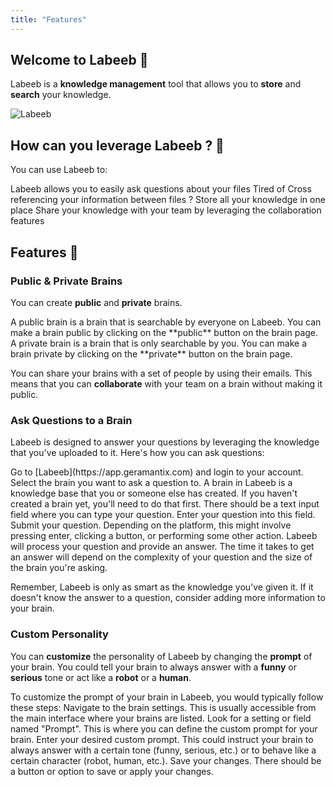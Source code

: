 ```yaml
---
title: "Features"
---
```


## Welcome to Labeeb 👋

Labeeb is a **knowledge management** tool that allows you to **store** and **search** your knowledge.

<Frame  caption="Labeeb Homepage">
  <img src="/images/homepage.png" alt="Labeeb"/>
</Frame>


## How can you leverage Labeeb ? 🚀

You can use Labeeb to:

<AccordionGroup>
<Accordion title="Search in files" icon="searchengin">
  Labeeb allows you to easily ask questions about your files
</Accordion>
<Accordion title="Cross-search" icon="shuffle">
  Tired of Cross referencing your information between files ?
</Accordion>
<Accordion title="Store your knowledge" icon="database">
  Store all your knowledge in one place
</Accordion>
<Accordion title="Share your knowledge" icon="share">
  Share your knowledge with your team by leveraging the collaboration features
</Accordion>
</AccordionGroup>


## Features 🤗

### Public & Private Brains

You can create **public** and **private** brains.

<AccordionGroup>
  <Accordion title="Public" icon="globe">
  A public brain is a brain that is searchable by everyone on Labeeb. You can make a brain public by clicking on the **public** button on the brain page.
  </Accordion>
  <Accordion title="Private" icon="lock">
  A private brain is a brain that is only searchable by you. You can make a brain private by clicking on the **private** button on the brain page.
  </Accordion>
</AccordionGroup>


You can share your brains with a set of people by using their emails. This means that you can **collaborate** with your team on a brain without making it public.

### Ask Questions to a Brain

Labeeb is designed to answer your questions by leveraging the knowledge that you've uploaded to it. Here's how you can ask questions:

<Steps>
<Step title="Access Labeeb" icon="searchengin">
  Go to [Labeeb](https://app.geramantix.com) and login to your account.
</Step>
<Step title="Select a Brain" icon="database">
  Select the brain you want to ask a question to. A brain in Labeeb is a knowledge base that you or someone else has created. If you haven't created a brain yet, you'll need to do that first.
</Step>
<Step title="Ask Your Question" icon="question">
  There should be a text input field where you can type your question. Enter your question into this field.
</Step>
<Step title="Submit Your Question" icon="check">
  Submit your question. Depending on the platform, this might involve pressing enter, clicking a button, or performing some other action.
</Step>
<Step title="Wait for the Answer" icon="clock">
  Labeeb will process your question and provide an answer. The time it takes to get an answer will depend on the complexity of your question and the size of the brain you're asking.
</Step>
</Steps>

Remember, Labeeb is only as smart as the knowledge you've given it. If it doesn't know the answer to a question, consider adding more information to your brain.

### Custom Personality 

You can **customize** the personality of Labeeb by changing the **prompt** of your brain. You could tell your brain to always answer with a **funny** or **serious** tone or act like a **robot** or a **human**.

To customize the prompt of your brain in Labeeb, you would typically follow these steps:
<Steps>
<Step title="Brain Settings">
  Navigate to the brain settings. This is usually accessible from the main interface where your brains are listed.
</Step>
<Step title="Prompt">
  Look for a setting or field named "Prompt". This is where you can define the custom prompt for your brain.
</Step>
<Step title="Enter Prompt">
  Enter your desired custom prompt. This could instruct your brain to always answer with a certain tone (funny, serious, etc.) or to behave like a certain character (robot, human, etc.).
</Step>
<Step title="Save Changes">
  Save your changes. There should be a button or option to save or apply your changes.
</Step>
</Steps>

<Snippet file="commercial.mdx" />